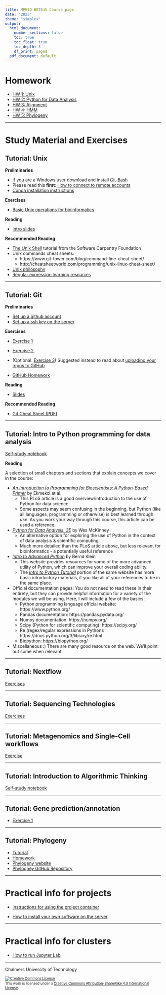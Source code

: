 ```yaml
---
title: MPBIO-BBT045 Course page
date: "2025"
theme: "simplex"
output:
  html_document:
    number_sections: false
    toc: true
    toc_float: true
    toc_depth: 3
    df_print: paged
  pdf_document: default
---
```


# Homework

* [HW 1: Unix](homework1)
* [HW 2: Python for Data Analysis](python_for_data_analysis/homework_python_intro.html)
* [HW 3: Alignment](alignment/homework.html)
* [HW 4: HMM](HMM/HMM_notebook.html)
* [HW 5: Phylogeny](https://v-varga.github.io/BBT045-Phylo-2024/Homework/PhyloHomework_py.html)

<hr />


# Study Material and Exercises

## Tutorial: Unix

**Preliminaries**

* If you are a Windows user download and install [Git-Bash](https://gitforwindows.org)
* Please read this **first**: [How to connect to remote accounts](remote-hosts)
* [Conda installation instructions](unix/conda_install)

**Exercises**

* [Basic Unix operations for bioinformatics](unix-tasks)

**Reading**

* [Intro slides](unix-intro.pdf)

**Recommended Reading**

* [The Unix Shell](https://swcarpentry.github.io/shell-novice/) tutorial from the Software Carpentry Foundation
* Unix commands cheat sheets:
  * https://www.git-tower.com/blog/command-line-cheat-sheet/
  * http://cheatsheetworld.com/programming/unix-linux-cheat-sheet/
* [Unix philosophy](unix-philosophy)
* [Regular expression learning resources](regex)

<hr />


## Tutorial: Git

**Preliminaries**

* [Set up a github account](Git/github_account)
* [Set up a ssh key on the server](Git/github_SSH_key)

**Exercises**

* [Exercise 1](git-exercise-1)
* [Exercise 2](git-exercise-2)
* (Optional: [Exercise 3](git-exercise-3))  Suggested instead to read about [uploading your repos to GitHub](https://help.github.com/en/github/importing-your-projects-to-github/adding-an-existing-project-to-github-using-the-command-line)

* [GitHub Homework](Git/github_for_homework)

**Reading**

* [Slides](git-tutorial-chalmers.pdf)

**Recommended Reading**

* [Git Cheat Sheet (PDF)](https://github.github.com/training-kit/downloads/github-git-cheat-sheet.pdf)

<hr />


## Tutorial: Intro to Python programming for data analysis

[Self-study notebook](python_for_data_analysis/intro_python_data_analysis.html)

**Reading**

A selection of small chapters and sections that explain concepts we cover in the course:

- [*An Introduction to Programming for Bioscientists: A Python-Based Primer*](https://journals.plos.org/ploscompbiol/article?id=10.1371/journal.pcbi.1004867) by Ekmekci et al.
    - This PLoS article is a good overview/introduction to the use of Python for data science. 
    - Some aspects may seem confusing in the beginning, but Python (like all languages, programming or otherwise) is best learned through _use_. As you work your way through this course, this article can be used a reference. 

- [*Python for Data Analysis, 3E*](https://wesmckinney.com/book/) by Wes McKinney
    - An alternative option for exploring the use of Python in the context of data analysis & scientific computing
    - Much more detailed than the PLoS article above, but less relevant for bioinformatics - a potentially useful reference

- [*Intro to Advanced Python*](https://python-course.eu/advanced-python/) by Bernd Klein
    - This website provides resources for some of the more advanced utility of Python, which can improve your overall coding ability. 
    - The [*Intro to Python Tutorial*](https://python-course.eu/python-tutorial/) portion of the same website has more basic introductory materials, if you like all of your references to be in the same place. 

- Official documentation pages: You do not need to read these in their entirety, but they can provide helpful information for a variety of the modules we will be using. Here, I will include a few of the basics: 
    - Python programming language official website: https://www.python.org/
    - Pandas documentation: https://pandas.pydata.org/
    - Numpy documentation: https://numpy.org/
    - Scipy (Python for scientific computing): https://scipy.org/
    - Re (regex/regular expressions in Python): https://docs.python.org/3/library/re.html
    - Biopython: https://biopython.org/

- Miscellaneous :) There are many good resource on the web. We'll point out some when relevant.

<hr />

## Tutorial: Nextflow

[Exercises](Nextflow_tutorial/Nextflow_tutorial.html)

<hr />

## Tutorial: Sequencing Technologies

[Exercises](seq_tech/seq_tech_tutorial_py.html)

<hr />


## Tutorial: Metagenomics and Single-Cell workflows

[Exercise](single_cell/sc_analysis.html)

<hr />


## Tutorial: Introduction to Algorithmic Thinking

[Self-study notebook](intro_to_algos/intro_to_algos.html)

<hr />


## Tutorial: Gene prediction/annotation
* [Exercise 1](gene-prediction-exercise.html)

<hr />


## Tutorial: Phylogeny

* [Tutorial](https://v-varga.github.io/BBT045-Phylo-2024/Tutorial/PhyloTutorial_py.html)
* [Homework](https://v-varga.github.io/BBT045-Phylo-2024/Homework/PhyloHomework_py.html)
* [Phylogeny website](https://v-varga.github.io/BBT045-Phylo-2024/)
* [Phylogney GitHub Repository](https://github.com/V-Varga/BBT045-Phylo-2024/tree/main?tab=readme-ov-file)

<hr />


# Practical info for projects 

* [Instructions for using the project container](ProjectInfo/README.html)

* [How to install your own software on the server](installing_software_on_the_server)

<hr />

# Practical info for clusters

* [How to run Jupyter Lab](Jupyter_and_Containers/Run_Jupyter.html)

<hr />

Chalmers University of Technology

<footer style="font-size:0.8em">

<a rel="license" href="http://creativecommons.org/licenses/by-sa/4.0/">
<img alt="Creative Commons License" style="border-width:0" src="https://i.creativecommons.org/l/by-sa/4.0/80x15.png" />
</a><br />This work is licensed under a <a rel="license" href="http://creativecommons.org/licenses/by-sa/4.0/">Creative Commons Attribution-ShareAlike 4.0 International License</a>.



</footer>
